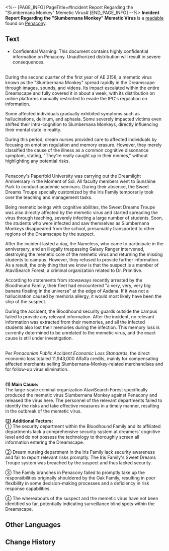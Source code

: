 <%-- [PAGE_INFO]
PageTitle=#Incident Report Regarding the "Slumbernana Monkey" Memetic Virus#
[END_PAGE_INFO] --%>
{{Readable Infobox
|id           = 416
|partIds      = 190711
|title        = 
|image        = Item Penacony Readable 4.png
|world        = Penacony
|parts        = 1
|author       = <!--to be added-->
|description  = An investigation report provided by the Bloodhound Family regarding the Slumbernana Monkey incident, documenting the details of the event and conclusions for passing the buck.
|part1        = Incident Report Regarding the "Slumbernana Monkey" Memetic Virus
|source1      = {{cx|Source missing}}
|characters   = 
|factions     = 
}}
'''Incident Report Regarding the "Slumbernana Monkey" Memetic Virus''' is a [[readable]] found on [[Penacony]].
<!--
==Location==
{{Map Embed|<map name>|<marker id>}}
-->
==Text==
* Confidential Warning: This document contains highly confidential information on Penacony. Unauthorized distribution will result in severe consequences.

{{Size|48|'''I. Incident Background'''}}<br />During the second quarter of the first year of AE 2158, a memetic virus known as the "Slumbernana Monkey" spread rapidly in the Dreamscape through images, sounds, and videos. Its impact escalated within the entire Dreamscape and fully covered it in about a week, with its distribution on online platforms manually restricted to evade the IPC's regulation on information.

Some affected individuals gradually exhibited symptoms such as hallucinations, delirium, and aphasia. Some severely impacted victims even shifted their intra-cognition to Slumbernana Monkeys, directly influencing their mental state in reality.

During this period, dream nurses provided care to affected individuals by focusing on emotion regulation and memory erasure. However, they merely classified the cause of the illness as a common cognitive dissonance symptom, stating, "They're really caught up in their memes," without highlighting any potential risks.

{{Size|48|'''II. Incident Details'''}}<br />Penacony's Paperfold University was carrying out the Dreamlight Anniversary in the Moment of Sol. All faculty members went to Sunshine Park to conduct academic seminars. During their absence, the Sweet Dreams Troupe specially customized by the Iris Family temporarily took over the teaching and management tasks.

Being memetic beings with cognitive abilities, the Sweet Dreams Troupe was also directly affected by the memetic virus and started spreading the virus through teaching, severely infecting a large number of students. Soon, the students who were infected and saw themselves as Slumbernana Monkeys disappeared from the school, presumably transported to other regions of the Dreamscape by the suspect.

After the incident lasted a day, the Nameless, who came to participate in the anniversary, and an illegally trespassing Galaxy Ranger intervened, destroying the memetic core of the memetic virus and returning the missing students to campus. However, they refused to provide further information. As a result, the only thing that we know is that the suspect is a member of AtaviSearch Forest, a criminal organization related to Dr. Primitive.

According to statements from stowaways recently arrested by the Bloodhound Family, their fleet had encountered "a very, very, very big banana floating in the universe" at the edge of Asdana. If it was not a hallucination caused by memoria allergy, it would most likely have been the ship of the suspect.

During the accident, the Bloodhound security guards outside the campus failed to provide any relevant information. After the incident, no relevant information was extracted from their memories, and all the infected students also lost their memories during the infection. This memory loss is currently determined to be unrelated to the memetic virus, and the exact cause is still under investigation.

{{Size|48|'''III. Losses'''}}<br />Per ''Penaconian Public Accident Economic Loss Standards'', the direct economic loss totaled 11,943,000 Alfalfa credits, mainly for compensating affected merchants selling Slumbernana-Monkey-related merchandises and for follow-up virus elimination.

{{Size|48|'''IV. Causes'''}}<br />'''(1) Main Cause:'''<br />The large-scale criminal organization AtaviSearch Forest specifically produced the memetic virus Slumbernana Monkey against Penacony and released the virus here. The personnel of the relevant departments failed to identify the risks and take effective measures in a timely manner, resulting in the outbreak of the memetic virus.

'''(2) Additional Factors:'''<br />① The security department within the Bloodhound Family and its affiliated departments lack a comprehensive security system at dreamers' cognitive level and do not possess the technology to thoroughly screen all information entering the Dreamscape.

② Dream nursing department in the Iris Family lack security awareness and fail to report relevant risks promptly. The Iris Family's Sweet Dreams Troupe system was breached by the suspect and thus lacked security.

③ The Family branches in Penacony failed to promptly take up the responsibilities originally shouldered by the Oak Family, resulting in poor flexibility in some decision-making processes and a deficiency in risk response capabilities.

④ The whereabouts of the suspect and the memetic virus have not been identified so far, potentially indicating surveillance blind spots within the Dreamscape.

<!--
==Trivia==
* 
-->
==Other Languages==
{{Other Languages
|en   = Incident Report Regarding the "Slumbernana Monkey" Memetic Virus
|zhs  = 「睡蕉小猴」模因病毒事故报告
|zht  = 「睡蕉小猴」迷因病毒事故報告
|ja   = 「バナーネモンキー」ミームウイルス事故報告書
|ko   = 「졸리나나 원숭이」 밈 바이러스 사고 보고서
|es   = Informe del incidente relacionado con el virus memético "Monito Duermeplátano"
|fr   = Rapport d'incident concernant le virus mémoriel du «&nbsp;Singe Somno-banane&nbsp;»
|ru   = Рапорт о происшествии с меметическим вирусом «Баюнановая обезьянка»
|th   = รายงานเหตุไวรัสร่างจิต "เจ้าจ๋อบานาน่าขี้เซา"
|vi   = Báo Cáo Sự Cố Virus Meme "Khỉ Ngủ Say Chúi"
|de   = Bericht zum Mem-Virus „Schlafender Bananenaffe“
|id   = Laporan Insiden Virus Meme "Slumbernana Monkey"
|pt   = Relatório do Incidente Relacionado ao Vírus Memético do "Macaco Dormebanana"
}}

==Change History==
{{Change History|2.6}}